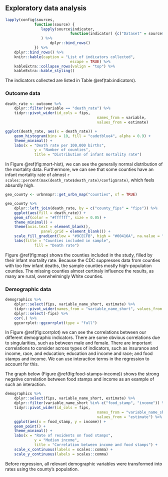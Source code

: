 ## Exploratory data analysis

```r
lapply(config$sources,
			 function(source) {
			 	lapply(source$indicator,
			 				 function(indicator) {c("Dataset" = source$description, "Indicator" = indicator)}
			 	) %>% 
			 		dplyr::bind_rows()
			 }) %>% 
	dplyr::bind_rows() %>% 
	knitr::kable(caption = "List of indicators collected",
							 escape = TRUE) %>% 
	kableExtra::collapse_rows(valign = "top") %>% 
	kableExtra::kable_styling()
```

The indicators collected are listed in Table \@ref(tab:indicators).

### Outcome data

```r
death_rate <- outcome %>% 
	dplyr::filter(variable == "death_rate") %>% 
	tidyr::pivot_wider(id_cols = fips,
										 names_from = variable,
										 values_from = estimate)
```

```r
ggplot(death_rate, aes(x = death_rate)) +
	geom_histogram(bins = 10, fill = "cadetblue4", alpha = 0.9) +
	theme_minimal() +
	labs(x = "Death rate per 100,000 births",
			 y = "Number of counties",
			 title = "Distribution of infant mortality rate")
```

In Figure \@ref(fig:mort-hist), we can see the generally normal distribution of the mortality data. Furthermore, we can see that some counties have an infant mortality rate of almost `r scales::percent(max(death_rate$death_rate)/config$rate)`, which feels absurdly high.

```r
geo_county <- urbnmapr::get_urbn_map("counties", sf = TRUE)

geo_county %>% 
	dplyr::left_join(death_rate, by = c("county_fips" = "fips")) %>% 
	ggplot(aes(fill = death_rate)) +
	geom_sf(color = "#ffffff", size = 0.05) +
	theme_minimal() +
	theme(axis.text = element_blank(),
				panel.grid = element_blank()) +
	scale_fill_gradient(low = "#9CECFB", high = "#00416A", na.value = "#dbdbdb") +
	labs(title = "Counties included in sample",
			 fill = "Death rate")
```

Figure \@ref(fig:map) shows the counties included in the study, filled by their infant mortality rate. Because the CDC suppresses data from counties with too few infant deaths, the sample counties mostly high-population counties. The missing counties almost certinaly influence the results, as many are rural, overwhelmingly White counties.

### Demographic data

```r
demographics %>%
	dplyr::select(fips, variable_name_short, estimate) %>%
	tidyr::pivot_wider(names_from = "variable_name_short", values_from = "estimate") %>%
	dplyr::select(-fips) %>%
	cor(.) %>%
	ggcorrplot::ggcorrplot(type = "full")
```

In Figure \@ref(fig:corrplot) we can see the correlations between our different demographic indicators. There are some obvious correlations due to singularities, such as between male and female. There are important correlations to consider across types of indicators, such as insurance and income, race, and education; education and income and race; and food stamps and income. We can use interaction terms in the regression to account for this.

The graph below (Figure \@ref(fig:food-stamps-income)) shows the strong negative correlation between food stamps and income as an example of such an interaction.

```r
demographics %>%
	dplyr::select(fips, variable_name_short, estimate) %>%
	dplyr::filter(variable_name_short %in% c("food_stamp", "income")) %>%
	tidyr::pivot_wider(id_cols = fips,
										 names_from = "variable_name_short",
										 values_from = "estimate") %>%
	ggplot(aes(x = food_stamp, y = income)) +
	geom_point() +
	theme_minimal() +
	labs(x = "Rate of residents on food stamps",
			 y = "Median income",
			 title = "Correlation between income and food stamps") +
	scale_x_continuous(labels = scales::comma) +
	scale_y_continuous(labels = scales::comma)
```

Before regression, all relevant demographic variables were transformed into rates using the county's population.

